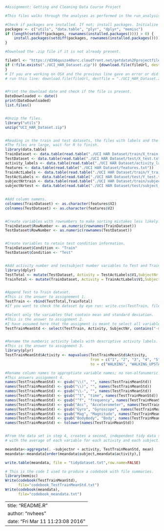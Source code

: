 
```r
#Assignment: Getting and Cleaning Data Course Project

#This files walks through the analyses as performed in the run_analysis.R script.

#Check if packages are installed. If not; install packages. Initialize libraries.
packages <- c("utils", "data.table", "plyr", "dplyr", "memisc")
if (length(setdiff(packages, rownames(installed.packages()))) > 0) {
    install.packages(setdiff(packages, rownames(installed.packages())))  
}

#Download the .zip file if it is not already present.

fileUrl <- "https://d396qusza40orc.cloudfront.net/getdata%2Fprojectfiles%2FUCI%20HAR%20Dataset.zip"
if (!file.exists("./UCI_HAR_Dataset.zip")) {download.file(fileUrl, destfile = "./UCI_HAR_Dataset.zip") 
}
# If you are working on OSX and the previous line gave an error or did not download the file than 
# run this line: download.file(fileUrl, destfile = "./UCI_HAR_Dataset.zip", method = "curl")


#Print the download date and check if the file is present.
DateDownloaded <- date()
print(DateDownloaded)
list.files()


#Unzip the files.
library("utils")
unzip("UCI_HAR_Dataset.zip")


#Reading in the train and test datasets, the files with labels and the activity and subject variables.
#The files are large, wait for R to finish.
library(data.table)
TrainDataset <- data.table(read.table("./UCI HAR Dataset/train/X_train.txt"))
TestDataset <- data.table(read.table("./UCI HAR Dataset/test/X_test.txt"))
activity_labels <- data.table(read.table("./UCI HAR Dataset/activity_labels.txt"))
features <- data.table(read.table("./UCI HAR Dataset/features.txt"))
TrainActLabels <- data.table(read.table("./UCI HAR Dataset/train/Y_train.txt"))
TestActLabels <- data.table(read.table("./UCI HAR Dataset/test/Y_test.txt"))
subjectNrtrain <- data.table(read.table("./UCI HAR Dataset/train/subject_train.txt"))
subjectNrtest <- data.table(read.table("./UCI HAR Dataset/test/subject_test.txt"))

 
#Add column namens.
colnames(TrainDataset) <- as.character(features$V2)
colnames(TestDataset) <- as.character(features$V2)


#Create variables with rownumbers to make sorting mistakes less likely.
TrainDataset$RowNumber <- as.numeric(rownames(TrainDataset))
TestDataset$RowNumber <- as.numeric(rownames(TestDataset))


#Create Variables to retain test condition information.
TrainDataset$Condition <- "Train"
TestDataset$Condition <- "Test"


#Add activity number and testsubject number variables to Test and Train dataset using mutate.
library(dplyr)
TestTotal <- mutate(TestDataset, Activity = TestActLabels$V1,SubjectNr = subjectNrtest$V1)
TrainTotal <- mutate(TrainDataset, Activity = TrainActLabels$V1,SubjectNr = subjectNrtrain$V1)


#Append Test to Train dataset.
#This is the answer to assignement 1.
TestTrain <- rbind(TestTotal,TrainTotal)
#If you want to check the dataset by eye run: write.csv(TestTrain, file = "TestTrain.csv")  

#Select only the variables that contain mean and standard deviation.
#This is the answer to assignment 2. 
#I have assumed here that the assigment is meant to select all variables that report the mean and not variables containing the mean frequency or the calculation of angle using a means variable.
TestTrainMeanStd <- select(TestTrain, Activity, SubjectNr, contains("-mean()"), contains("-std()")) 


#Rename the numberic activity labels with descriptive activity labels.
#This is the answer to assignment 3.
library(plyr)
TestTrainMeanStd$Activity <- mapvalues(TestTrainMeanStd$Activity, 
                                       from = c("1", "2", "3", "4", "5", "6"), 
                                       to = c("WALKING", "WALKING_UPSTAIRS", "WALKING_DOWNSTAIRS", "SITTING", "STANDING", "LAYING"))

#Rename column names to approptiate variable names; no non-alfanumeric characters, all lowercase, no abbreviations.
#This answers assignment 4.
names(TestTrainMeanStd) <- gsub("\\(", "", names(TestTrainMeanStd))
names(TestTrainMeanStd) <- gsub("\\)", "", names(TestTrainMeanStd))
names(TestTrainMeanStd) <- gsub("\\-", "", names(TestTrainMeanStd))
names(TestTrainMeanStd) <- gsub("^t", "time", names(TestTrainMeanStd))
names(TestTrainMeanStd) <- gsub("^f", "frequency", names(TestTrainMeanStd))
names(TestTrainMeanStd) <- gsub("Acc", "Accelerometer", names(TestTrainMeanStd))
names(TestTrainMeanStd) <- gsub("Gyro", "Gyroscope", names(TestTrainMeanStd))
names(TestTrainMeanStd) <- gsub("Mag", "Magnitude", names(TestTrainMeanStd))
names(TestTrainMeanStd) <- gsub("BodyBody", "Body", names(TestTrainMeanStd))
names(TestTrainMeanStd) <- tolower(names(TestTrainMeanStd))


#From the data set in step 4, creates a second, independent tidy data set 
# with the average of each variable for each activity and each subject.

meandata<-aggregate(. ~subjectnr + activity, TestTrainMeanStd, mean)
meandata<-meandata[order(meandata$subject,meandata$activity),]

write.table(meandata, file = "tidydataset.txt",row.name=FALSE)

# This is the code I used to produce a codebook with file summaries.
library(memisc)
Write(codebook(TestTrainMeanStd),
      file="codebook_TestTrainMeanStd.txt")
Write(codebook(meandata),
      file="codebook_meandata.txt")
```


---
title: "README.R"
author: "nvhees"
date: "Fri Mar 11 11:23:08 2016"
---
